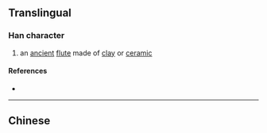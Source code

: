 {{also|塤}}
{{character info}}
==Translingual==

===Han character===
{{Han char|rn=32|rad=土|as=07|sn=10|four=|canj=GRBO|ids=⿰[[土]][[员]]}}

# an [[ancient]] [[flute]] made of [[clay]] or [[ceramic]]

====References====
* {{Han ref|kx=0230.121|hdz=10444.080|uh=57D9|ud=22489}}

----

==Chinese==
{{zh-see|塤}}